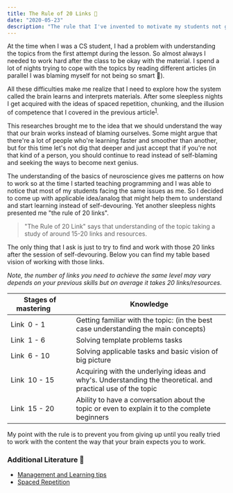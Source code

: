 ```yaml
---
title: The Rule of 20 Links 🔗
date: "2020-05-23"
description: "The rule that I've invented to motivate my students not giving up."
---
```


At the time when I was a CS student, I had a problem with understanding the topics from the first attempt during the lesson. So almost always I needed to work hard after the class to be okay with the material. I spend a lot of nights trying to cope with the topics by reading different articles (in parallel I was blaming myself for not being so smart 🤟).

All these difficulties make me realize that I need to explore how the system called the brain learns and interprets materials. After some sleepless nights I get acquired with the ideas of spaced repetition, chunking, and the illusion of competence that I covered in the previous article<sup>[1](#additional-literature-)</sup>.

This researches brought me to the idea that we should understand the way that our brain works instead of blaming ourselves. Some might argue that there're a lot of people who're learning faster and smoother than another, but for this time let's not dig that deeper and just accept that if you're not that kind of a person, you should continue to read instead of self-blaming and seeking the ways to become next genius.

The understanding of the basics of neuroscience gives me patterns on how to work so at the time I started teaching programming and I was able to notice that most of my students facing the same issues as me. So I decided to come up with applicable idea/analog that might help them to understand and start learning instead of self-devouring. Yet another sleepless nights presented me "the rule of 20 links".

> "The Rule of 20 Link" says that understanding of the topic taking a study of around 15-20 links and resources.

The only thing that I ask is just to try to find and work with those 20 links after the session of self-devouring. Below you can find my table based vision of working with those links.

_Note, the number of links you need to achieve the same level may vary depends on your previous skills but on average it takes 20 links/resources._

| Stages of mastering&nbsp;&nbsp;&nbsp;&nbsp;&nbsp;&nbsp;&nbsp; | Knowledge                                                                                                    |
| ------------------------------------------------------------- | ------------------------------------------------------------------------------------------------------------ |
| Link&nbsp; 0 - 1                                              | Getting familiar with the topic: (in the best case understanding the main concepts)                          |
| Link&nbsp; 1 - 6                                              | Solving template problems tasks                                                                              |
| Link&nbsp; 6 - 10                                             | Solving applicable tasks and basic vision of big picture                                                     |
| Link&nbsp; 10 - 15                                            | Acquiring with the underlying ideas and why's. Understanding the theoretical. and practical use of the topic |
| Link&nbsp; 15 - 20                                            | Ability to have a conversation about the topic or even to explain it to the complete beginners               |

My point with the rule is to prevent you from giving up until you really tried to work with the content the way that your brain expects you to work.

### Additional Literature 📖

- [Management and Learning tips](https://oganisyan.com/blog/self-management-tips/)
- [Spaced Repetition](https://en.wikipedia.org/wiki/Spaced_repetition)
